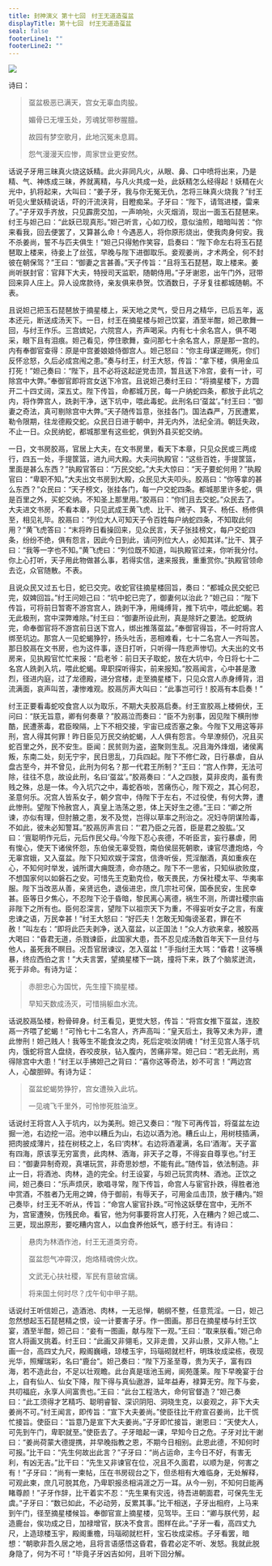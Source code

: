 ```yaml
---
title: 封神演义 第十七回　纣王无道造虿盆
displayTitle: 第十七回　纣王无道造虿盆
seal: false
footerLine1: ""
footerLine2: ""
---
```

![](/data/fengshen-images/00025.jpeg)

诗曰：

> 虿盆极恶已满天，宫女无辜血肉朘。
>
> 媚骨已无埋玉处，芳魂犹带秽腥膻。
>
> 故园有梦空歌月，此地沉冤未息肩。
>
> 怨气漫漫天应惨，周家世业更安然。

话说子牙用三昧真火烧这妖精。此火非同凡火，从眼、鼻、口中喷将出来，乃是精、气、神炼成三昧，养就离精，与凡火共成一处，此妖精怎么经得起！妖精在火光中，扒将起来，大叫曰：“姜子牙，我与你无冤无仇，怎将三昧真火烧我？”纣王听见火里妖精说话，吓的汗流浃背，目瞪痴呆。子牙曰：“陛下，请驾进楼，雷来了。”子牙双手齐放，只见霹雳交加，一声响喨，火灭烟消，现出一面玉石琵琶来。纣王与妲己曰：“此妖已现真形。”妲己听言，心如刀绞，意似油煎，暗暗叫苦：“你来看我，回去便罢了，又算甚么命！今遇恶人，将你原形烧出，使我肉身何安。我不杀姜尚，誓不与匹夫俱生！”妲己只得勉作笑容，启奏曰：“陛下命左右将玉石琵琶取上楼来，待妾上了丝弦，早晚与陛下进御取乐。妾观姜尚，才术两全，何不封彼在朝保驾？”王曰：“御妻之言甚善。”天子传旨：“且将玉石琵琶，取上楼来。姜尚听朕封官：官拜下大夫，特授司天监职，随朝侍用。”子牙谢恩，出午门外，冠带回来异人庄上。异人设席款待，亲友俱来恭贺。饮酒数日，子牙复往都城随朝。不表。

且说妲己把玉石琵琶放于摘星楼上，采天地之灵气，受日月之精华，已后五年，返本还元，断送成汤天下。一日，纣王在摘星楼与妲己饮宴，酒至半酣，妲己歌舞一回，与纣王作乐。三宫嫔妃，六院宫人，齐声喝采。内有七十余名宫人，俱不喝采，眼下且有泪痕。妲己看见，停住歌舞，查问那七十余名宫人，原是那一宫的。内有奉御官查得：原是中宫姜娘娘侍御宫人。妲己怒曰：“你主母谋逆赐死，你们反怀忿怒，久后必成宫闱之患。”奏与纣王，纣王大怒，传旨：“拿下楼，俱用金瓜打死！”妲己奏曰：“陛下，且不必将这起逆党击顶，暂且送下冷宫，妾有一计，可除宫中大弊。”奉御官即将宫女送下冷宫。且说妲己奏纣王曰：“将摘星楼下，方圆开二十四丈阔，深五丈。陛下传旨，命都城万民，每一户纳蛇四条，都放于此坑之内，将作弊宫人，跣剥干净，送下坑中，喂此毒蛇。此刑名曰‘虿盆’。”纣王曰：“御妻之奇法，真可剔除宫中大弊。”天子随传旨意，张挂各门。国法森严，万民遭累，勒令限期，往龙德殿交蛇。众民日日进于朝中，并无内外，法纪全消。朝廷失政，不止一日。众民纳蛇，都城那里有这些蛇，俱到外县买蛇交纳。

一日，文书房胶鬲，官居上大夫，在文书房里，看天下本章，只见众民或三两成行，四五一处，手提筐篮，进九间大殿。大夫问执殿官：“这些百姓，手提筐篮，里面是甚么东西？”执殿官答曰：“万民交蛇。”大夫大惊曰：“天子要蛇何用？”执殿官曰：“卑职不知。”大夫出文书房到大殿，众民见大夫叩头。胶鬲曰：“你等拿的甚么东西？”众民曰：“天子榜文，张挂各门，每一户交蛇四条。都城那里许多蛇，俱是百里之外，买蛇交纳。不知圣上那里用。”胶鬲曰：“你们且去交蛇。”众民去了。大夫进文书房，不看本章，只见武成王黄飞虎、比干、微子、箕子、杨任、杨修俱至，相见礼毕。胶鬲曰：“列位大人可知天子令百姓每户纳蛇四条，不知取此何用？”黄飞虎答曰：“末将昨日看操回来，见众民言，天子张挂榜文，每户交蛇四条，纷纷不绝，俱有怨言，因此今日到此，请问列位大人，必知其详。”比干、箕子曰：“我等一字也不知。”黄飞虎曰：“列位既不知道，叫执殿官过来，你听我分付。你上心打听，天子用此物做甚么事，若得实信，速来报我，重重赏你。”执殿官领命去讫，众官随散。不表。

且说众民又过五七日，蛇已交完。收蛇官往摘星楼回旨，奏曰：“都城众民交蛇已完，奴婢回旨。”纣王问妲己曰：“坑中蛇已完了，御妻何以治此？”妲己曰：“陛下传旨，可将前日暂寄不游宫宫人，跣剥干净，用绳缚背，推下坑中，喂此蛇蝎。若无此极刑，宫中深弊难除。”纣王曰：“御妻所设此刑，真是除奸之要法。蛇既纳完，命奉御官将不游宫前日送下宫人，绑出推落虿盆。”奉御官得旨，不一时将宫人绑至坑边。那宫人一见蛇蝎狰狞，扬头吐舌，恶相难看，七十二名宫人一齐叫苦。那日胶鬲在文书房，也为这件事，逐日打听，只听得一阵悲声惨切。大夫出的文书房来，见执殿官忙忙来报：“启老爷：前日天子取蛇，放在大坑中，今日将七十二名宫人跣剥入坑，喂此蛇蝎。卑职探听得实，前来报知。”胶鬲闻言，心中甚是激烈，径进内庭，过了龙德殿，进分宫楼，走至摘星楼下，只见众宫人赤身缚背，泪流满面，哀声叫苦，凄惨难观。胶鬲厉声大叫曰：“此事岂可行！胶鬲有本启奏！”

纣王正要看毒蛇咬食宫人以为取乐，不期大夫胶鬲启奏。纣王宣胶鬲上楼俯伏，王问曰：“朕无旨意，卿有何奏章？”胶鬲泣而奏曰：“臣不为别事，因见陛下横刑惨酷，民遭荼毒，君臣暌隔，上下不相交接，宇宙已成否塞之象。今陛下又用这等非刑，宫人得其何罪！昨日臣见万民交纳蛇蝎，人人俱有怨言。今旱潦频仍，况且买蛇百里之外，民不安生。臣闻：民贫则为盗，盗聚则生乱。况且海外烽烟，诸侯离叛，东南二处，刻无宁宇，民日思乱，刀兵四起。陛下不修仁政，日行暴虐，自从盘古至今，并不曾见，此刑为何名？那一代君王所制？”王曰：“宫人作弊，无法可除，往往不息，故设此刑，名曰‘虿盆’。”胶鬲奏曰：“人之四肢，莫非皮肉，虽有贵贱之殊，总是一体。今入坑穴之中，毒蛇吞啖，苦痛伤心，陛下观之，其心何忍，圣意何乐。况宫人皆系女子，朝夕宫中，侍陛下于左右，不过役使，有何大弊，遭此惨刑。望陛下怜赦宫人，真皇上浩荡之恩，体上天好生之德。”王曰：“卿之所谏，亦似有理，但肘腋之患，发不及觉，岂得以草率之刑治之。况妇寺阴谋险毒，不如此，彼未必知警耳。”胶鬲厉声言曰：“‘君乃臣之元首，臣是君之股肱。’又曰：‘亶聪明作元后，元后作民父母。’今陛下忍心丧德，不听臣言，妄行暴虐，罔有悛心，使天下诸侯怀怨，东伯侯无辜受戮，南伯侯屈死朝歌，谏官尽遭炮烙，今无辜宫娥，又入虿盆。陛下只知欢娱于深宫，信谗听佞，荒淫酗酒，真如重疾在心，不知何时举发，诚所谓大痈既溃，命亦随之。陛下不一思省，只知纵欲败度，不想国家何以如磐石之安。可惜先王克勤克俭，敬天畏民，方保社稷太平、华夷率服。陛下当改恶从善，亲贤远色，退佞进忠，庶几宗社可保，国泰民安，生民幸甚。臣等日夕焦心，不忍陛下沦于昏暗，黎民离心离德，祸生不测，所谓社稷宗庙非陛下之所有也。臣何忍深言，望陛下以祖宗天下为重，不得妄听女子之言，有废忠谏之语，万民幸甚！”纣王大怒曰：“好匹夫！怎敢无知侮谤圣君，罪在不赦！”叫左右：“即将此匹夫剥净，送入虿盆，以正国法！”众人方欲来拿，被胶鬲大喝曰：“昏君无道，杀戮谏臣，此国家大患，吾不忍见成汤数百年天下一旦付与他人，虽死我不瞑目。况吾官居谏议，怎入虿盆！”手指纣王大骂：“昏君！这等横暴，终应西伯之言！”大夫言罢，望摘星楼下一跳，撞将下来，跌了个脑浆迸流，死于非命。有诗为证：

> 赤胆忠心为国忧，先生撞下摘星楼。
>
> 早知天数成汤灭，可惜捐躯血水流。

话说胶鬲坠楼，粉骨碎身。纣王看见，更觉大怒，传旨：“将宫女推下虿盆，连胶鬲一齐喂了蛇蝎！”可怜七十二名宫人，齐声高叫：“皇天后土，我等又未为非，遭此惨刑！妲己贱人！我等生不能食汝之肉，死后定啖汝阴魂！”纣王见宫人落于坑内，饿蛇将宫人盘绕，吞咬皮肤，钻入腹内，苦痛非常。妲己曰：“若无此刑，焉得除宫中大患！”纣王以手拂妲己之背曰：“喜你这等奇法，妙不可言！”两边宫人，心酸胆碎。有诗为证：

> 虿盆蛇蝎势狰狞，宫女遭殃入此坑。
>
> 一见魂飞千里外，可怜惨死胜油烹。

话说纣王将宫人入于坑内，以为美刑。妲己又奏曰：“陛下可再传旨，将虿盆左边掘一池，右边挖一沼。池中以糟丘为山，右边以酒为池。糟丘山上，用树枝插满，把肉披成薄片，挂在树枝之上，名曰‘肉林’。右边将酒灌满，名曰‘酒海’。天子富有四海，原该享无穷富贵，此肉林、酒海，非天子之尊，不得妄自尊享也。”纣王曰：“御妻异制奇观，真堪玩赏，非奇思妙想，不能有此。”随传旨，依法制造。非止一日，将酒池、肉林，造的完全。纣王设宴，与妲己玩赏肉林、酒池。正饮之间，妲己奏曰：“乐声烦厌，歌唱寻常，陛下传旨，命宫人与宦官扑跌，得胜者池中赏酒，不胜者乃无用之婢，侍于御前，有辱天子，可用金瓜击顶，放于糟内。”妲己奏毕，纣王无不听从，传旨：“命宫人宦官扑跌。”可怜这妖孽在宫中，无所不为，宫宦遭殃，伤残民命。看官，他为何事要将宫人打死，入在糟内？妲己或二、三更，现出原形，要吃糟内宫人，以血食养他妖气，惑于纣王。有诗曰：

> 悬肉为林酒作池，纣王无道类穷奇。
>
> 虿盆怨气冲霄汉，炮烙精魂傍火炊。
>
> 文武无心扶社稷，军民有意破宫缡。
>
> 将来国土何时尽？戊午旬中甲子期。

话说纣王听信妲己，造酒池、肉林，一无忌惮，朝纲不整，任意荒淫。一日，妲己忽然想起玉石琵琶精之恨，设一计要害子牙。作一图画。那日在摘星楼与纣王饮宴，酒至半酣，妲己曰：“妾有一图画，献与陛下一观。”王曰：“取来朕看。”妲己命宫人将画叉挑着。纣王曰：“此画又非翎毛，又非走兽，又非山景，又非人物。”上画一台，高四丈九尺，殿阁巍峨，琼楼玉宇，玛瑙砌就栏杆，明珠妆成梁栋，夜现光华，照耀瑞彩，名曰“鹿台”。妲己奏曰：“陛下万圣至尊，贵为天子，富有四海，若不造此台，不足以壮观瞻。此台真是瑶池玉阙，阆苑蓬莱。陛下早晚宴于台上，自有仙人、仙女下降，陛下得与真仙遨游，延年益寿，禄算无穷。陛下与妾，共叨福庇，永享人间富贵也。”王曰：“此台工程浩大，命何官督造？”妲己奏曰：“此工须得才艺精巧、聪明睿智、深识阴阳、洞晓生克，以妾观之，非下大夫姜尚不可。”纣王闻言，即传旨：“宣下大夫姜尚。”使臣往比干府宣召姜尚，比干慌忙接旨。使臣曰：“旨意乃是宣下大夫姜尚。”子牙即忙接旨，谢恩曰：“天使大人，可先到午门，卑职就至。”使臣去了。子牙暗起一课，早知今日之危。子牙对比干谢曰：“姜尚荷蒙大德提携，并早晚指教之恩，不期今日相别。此恩此德，不知何时可报。”比干曰：“先生何故出此言？”子牙曰：“尚占运命，主今日不好，有害无利，有凶无吉。”比干曰：“先生又非谏官在位，况且不久面君，以顺为是，何害之有！”子牙曰：“尚有一柬帖，压在书房砚台之下，但丞相有大难临身，无处解释，可观此柬，庶几可脱其危，乃卑职报丞相涓涯之万一耳。从今一别，不知何日能再睹尊颜！”子牙作辞，比干着实不忍：“先生果有灾迍，待吾进朝面君，可保先生无虞。”子牙曰：“数已如此，不必动劳，反累其事。”比干相送，子牙出相府，上马来到午门，径至摘星楼候旨。奉御官宣上摘星楼，见驾毕。王曰：“卿与朕代劳，起造鹿台，俟功成之日，加禄增官，朕决不食言。图样在此。”子牙一看，高四丈九尺，上造琼楼玉宇，殿阁重檐，玛瑙砌就栏杆，宝石妆成梁栋。子牙看罢，暗想：“朝歌非吾久居之地，且将言语感悟这昏君，昏君必定不听、发怒。我就此脱身隐了，何为不可！”毕竟子牙凶吉如何，且听下回分解。